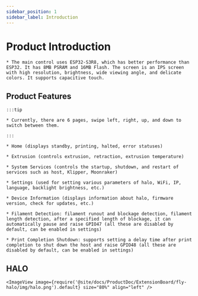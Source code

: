 ```yaml
---
sidebar_position: 1
sidebar_label: Introduction
---
```




# Product Introduction

    * The main control uses ESP32-S3R8, which has better performance than ESP32. It has 8MB PSRAM and 16MB Flash. The screen is an IPS screen with high resolution, brightness, wide viewing angle, and delicate colors. It supports capacitive touch.

## Product Features

    :::tip

    * Currently, there are 6 pages, swipe left, right, up, and down to switch between them.

    :::

    * Home (displays standby, printing, halted, error statuses)

    * Extrusion (controls extrusion, retraction, extrusion temperature)

    * System Services (controls the startup, shutdown, and restart of services such as host, Klipper, Moonraker)

    * Settings (used for setting various parameters of halo, WiFi, IP, language, backlight brightness, etc.)

    * Device Information (displays information about halo, firmware version, check for updates, etc.)

    * Filament Detection: filament runout and blockage detection, filament length detection, after a specified length of blockage, it can automatically pause and raise GPIO47 (all these are disabled by default, can be enabled in settings)

    * Print Completion Shutdown: supports setting a delay time after print completion to shut down the host and raise GPIO48 (all these are disabled by default, can be enabled in settings)

## HALO

    <ImageView image={require('@site/docs/ProductDoc/ExtensionBoard/fly-halo/img/halo.png').default} size="80%" align="left" />
